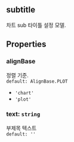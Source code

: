 ## subtitle
차트 sub 타이틀 설정 모델.
## Properties

### alignBase
정렬 기준.  
`default: AlignBase.PLOT`  
- `'chart'` 
- `'plot'` 
### text: `string`
부제목 텍스트  
`default: ''`  

